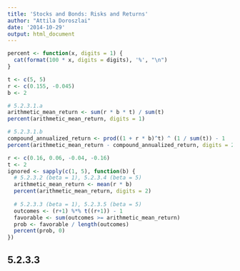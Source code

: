 ```yaml
---
title: 'Stocks and Bonds: Risks and Returns'
author: "Attila Doroszlai"
date: '2014-10-29'
output: html_document
---
```


```r
percent <- function(x, digits = 1) {
  cat(format(100 * x, digits = digits), '%', "\n")
}
```

```r
t <- c(5, 5)
r <- c(0.155, -0.045)
b <- 2

# 5.2.3.1.a
arithmetic_mean_return <- sum(r * b * t) / sum(t)
percent(arithmetic_mean_return, digits = 1)

# 5.2.3.1.b
compound_annualized_return <- prod((1 + r * b)^t) ^ (1 / sum(t)) - 1
percent(arithmetic_mean_return - compound_annualized_return, digits = 2)
```

```r
r <- c(0.16, 0.06, -0.04, -0.16)
t <- 2
ignored <- sapply(c(1, 5), function(b) {
  # 5.2.3.2 (beta = 1), 5.2.3.4 (beta = 5)
  arithmetic_mean_return <- mean(r * b)
  percent(arithmetic_mean_return, digits = 2)
  
  # 5.2.3.3 (beta = 1), 5.2.3.5 (beta = 5)
  outcomes <- (r+1) %*% t((r+1)) - 1
  favorable <- sum(outcomes >= arithmetic_mean_return)
  prob <- favorable / length(outcomes)
  percent(prob, 0)
})
```

## 5.2.3.3

